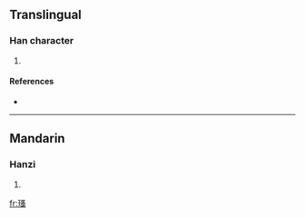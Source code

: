 ==Translingual==

===Han character===
{{Han char|rn=96|rad=玉|as=10|sn=14|four=1711<sub>3</sub>|canj=一土水戈戈 (MGEII)}}

# {{defn|Han|sort=玉10}}

====References====
* {{Han ref|kx=0740.070|dkj=21172|dj=1150.050|hdz=21129.050|uh=7475|ud=29813|bh=E2D1|bd=58065}}

----

==Mandarin==

===Hanzi===
{{cmn-hanzi|pin=[[zhǎo]] ([[zhao3]])|wg=chao<sup>3</sup>}}

# {{defn|Mandarin|sort=玉10}}

[[fr:瑵]]